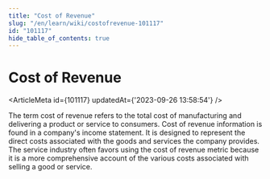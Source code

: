 ```yaml
---
title: "Cost of Revenue"
slug: "/en/learn/wiki/costofrevenue-101117"
id: "101117"
hide_table_of_contents: true
---
```



# Cost of Revenue

<ArticleMeta id={101117} updatedAt={'2023-09-26 13:58:54'} />
<div className='border-solid border-b border-t-0 my-4 border-[var(--ifm-color-gray-300)]' />

The term cost of revenue refers to the total cost of manufacturing and delivering a product or service to consumers. Cost of revenue information is found in a company's income statement. It is designed to represent the direct costs associated with the goods and services the company provides. The service industry often favors using the cost of revenue metric because it is a more comprehensive account of the various costs associated with selling a good or service.
